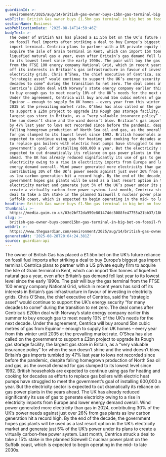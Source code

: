 ```yaml
---
guardianId: >-
  environment/2025/aug/14/british-gas-owner-buys-15bn-gas-terminal-big-bet-on-fossil-fuel-reliance
webTitle: British Gas owner buys £1.5bn gas terminal in big bet on fossil fuel reliance
sectionName: Business
webPublicationDate: '2025-08-14T14:50:46Z'
bodyText: >-
  The owner of British Gas has placed a £1.5bn bet on the UK’s future reliance
  on fossil fuel imports after striking a deal to buy Europe’s biggest gas
  import terminal. Centrica plans to partner with a US private equity firm to
  acquire the Isle of Grain terminal in Kent, which can import 15m tonnes of
  liquefied natural gas a year, even after Britain’s gas demand fell last year
  to its lowest level since the early 1990s. The pair will buy the gas terminal
  from the FTSE 100 energy company National Grid, which in recent years has sold
  off its interests in Britain’s gas infrastructure in favour of investing in
  electricity grids. Chris O’Shea, the chief executive of Centrica, said the
  “strategic asset” would continue to support the UK’s energy security “for many
  decades to come” during the transition to net zero. The deal comes after
  Centrica’s £20bn deal with Norway’s state energy company earlier this summer
  to buy enough gas to meet nearly 10% of the UK’s needs for the next decade.
  Under the agreement, Centrica will buy around 5bn cubic metres of gas from
  Equinor – enough to supply 5m UK homes – every year from this winter until
  2035 at the prevailing market rate. O’Shea has also called on the government
  to support a £2bn project to upgrade its Rough gas storage facility, the
  largest gas store in Britain, as a “very valuable insurance policy” for when
  the sun doesn’t shine and the wind doesn’t blow. Britain’s gas imports tumbled
  by 47% last year to lows not recorded since before the pandemic, despite
  falling homegrown production of North Sea oil and gas, as the overall demand
  for gas slumped to its lowest level since 1992. British households are
  expected to continue using gas for heating and cooking for decades as efforts
  to replace gas boilers with electric heat pumps have struggled to meet the
  government’s goal of installing 600,000 a year. But the electricity sector is
  expected to cut dramatically its reliance on gas power plants in the years
  ahead. The UK has already reduced significantly its use of gas to generate
  electricity owing to a rise in electricity imports from Europe and lower
  energy demand overall. Wind power generated more electricity than gas in 2024,
  contributing 30% of the UK’s power needs against just over 26% from gas plants
  as low carbon generation hit a record high. By the end of the decade, the
  government hopes gas plants will be used as a last resort option in the UK’s
  electricity market and generate just 5% of the UK’s power under its plans to
  create a virtually carbon-free power system. Last month, Centrica struck a
  deal to take a 15% stake in the planned Sizewell C nuclear power plant on the
  Suffolk coast, which is expected to begin operating in the mid- to late 2030s.
headline: British Gas owner buys £1.5bn gas terminal in big bet on fossil fuel reliance
thumbnail: >-
  https://media.guim.co.uk/03e2bf72da959e801474dc3088fe47755a21bb37/186_0_2913_2330/500.jpg
slug: >-
  british-gas-owner-buys-pound15bn-gas-terminal-in-big-bet-on-fossil-fuel-reliance
webUrl: >-
  https://www.theguardian.com/environment/2025/aug/14/british-gas-owner-buys-15bn-gas-terminal-big-bet-on-fossil-fuel-reliance
generatedAt: '2025-08-28T20:04:24.381Z'
source: guardian-api
---
```

The owner of British Gas has placed a £1.5bn bet on the UK’s future reliance on fossil fuel imports after striking a deal to buy Europe’s biggest gas import terminal. Centrica plans to partner with a US private equity firm to acquire the Isle of Grain terminal in Kent, which can import 15m tonnes of liquefied natural gas a year, even after Britain’s gas demand fell last year to its lowest level since the early 1990s. The pair will buy the gas terminal from the FTSE 100 energy company National Grid, which in recent years has sold off its interests in Britain’s gas infrastructure in favour of investing in electricity grids. Chris O’Shea, the chief executive of Centrica, said the “strategic asset” would continue to support the UK’s energy security “for many decades to come” during the transition to net zero. The deal comes after Centrica’s £20bn deal with Norway’s state energy company earlier this summer to buy enough gas to meet nearly 10% of the UK’s needs for the next decade. Under the agreement, Centrica will buy around 5bn cubic metres of gas from Equinor – enough to supply 5m UK homes – every year from this winter until 2035 at the prevailing market rate. O’Shea has also called on the government to support a £2bn project to upgrade its Rough gas storage facility, the largest gas store in Britain, as a “very valuable insurance policy” for when the sun doesn’t shine and the wind doesn’t blow. Britain’s gas imports tumbled by 47% last year to lows not recorded since before the pandemic, despite falling homegrown production of North Sea oil and gas, as the overall demand for gas slumped to its lowest level since 1992. British households are expected to continue using gas for heating and cooking for decades as efforts to replace gas boilers with electric heat pumps have struggled to meet the government’s goal of installing 600,000 a year. But the electricity sector is expected to cut dramatically its reliance on gas power plants in the years ahead. The UK has already reduced significantly its use of gas to generate electricity owing to a rise in electricity imports from Europe and lower energy demand overall. Wind power generated more electricity than gas in 2024, contributing 30% of the UK’s power needs against just over 26% from gas plants as low carbon generation hit a record high. By the end of the decade, the government hopes gas plants will be used as a last resort option in the UK’s electricity market and generate just 5% of the UK’s power under its plans to create a virtually carbon-free power system. Last month, Centrica struck a deal to take a 15% stake in the planned Sizewell C nuclear power plant on the Suffolk coast, which is expected to begin operating in the mid- to late 2030s.

